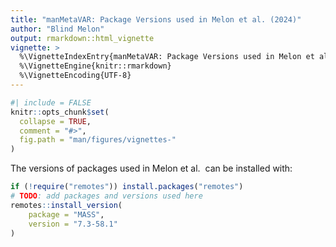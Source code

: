 ```yaml
---
title: "manMetaVAR: Package Versions used in Melon et al. (2024)"
author: "Blind Melon"
output: rmarkdown::html_vignette
vignette: >
  %\VignetteIndexEntry{manMetaVAR: Package Versions used in Melon et al. (2024)}
  %\VignetteEngine{knitr::rmarkdown}
  %\VignetteEncoding{UTF-8}
---
```


```r
#| include = FALSE
knitr::opts_chunk$set(
  collapse = TRUE,
  comment = "#>",
  fig.path = "man/figures/vignettes-"
)
```

The versions of packages used in Melon et al. 
can be installed with:

```r
if (!require("remotes")) install.packages("remotes")
# TODO: add packages and versions used here
remotes::install_version(
    package = "MASS",
    version = "7.3-58.1"
)
```
